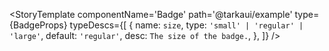 
<Meta title="Components/Badge" />

<StoryTemplate
    componentName='Badge'
    path='@tarkaui/example'
    type={BadgeProps}
    typeDescs={[
        {
            name: `size`,
            type: `'small' | 'regular' | 'large'`,
            default: `'regular'`,
            desc: `The size of the badge.`,
        },
    ]}
/>

<Canvas>
    <Story name="Default">
        <div></div>
    </Story>
</Canvas>
